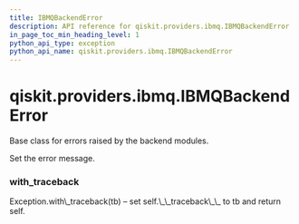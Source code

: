 ```yaml
---
title: IBMQBackendError
description: API reference for qiskit.providers.ibmq.IBMQBackendError
in_page_toc_min_heading_level: 1
python_api_type: exception
python_api_name: qiskit.providers.ibmq.IBMQBackendError
---
```


<span id="qiskit-providers-ibmq-ibmqbackenderror" />

# qiskit.providers.ibmq.IBMQBackendError

<Class id="qiskit.providers.ibmq.IBMQBackendError" isDedicatedPage={true} github="https://github.com/qiskit/qiskit-ibmq-provider/tree/stable/0.15/qiskit/providers/ibmq/exceptions.py" signature="IBMQBackendError(*message)" modifiers="exception">
  Base class for errors raised by the backend modules.

  Set the error message.

  ### with\_traceback

  <Function id="qiskit.providers.ibmq.IBMQBackendError.with_traceback" signature="with_traceback()">
    Exception.with\_traceback(tb) – set self.\_\_traceback\_\_ to tb and return self.
  </Function>
</Class>

